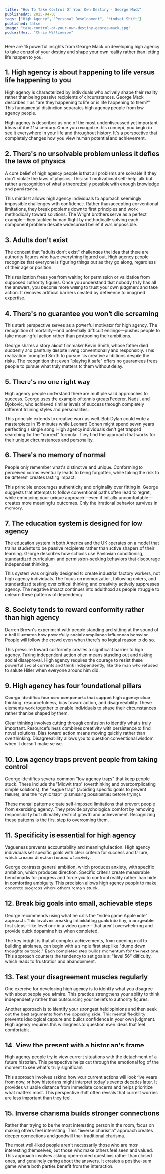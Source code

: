 ```yaml
---
title: "How To Take Control Of Your Own Destiny - George Mack"
publishedAt: 2025-04-01
tags: ["High Agency", "Personal Development", "Mindset Shift"]
published: false
image: "take-control-of-your-own-destiny-george-mack.jpg"
podcastHost: "Chris Williamson"
---
```



<PodcastSummaryPageLayout frontmatter={frontmatter}>

Here are 15 powerful insights from George Mack on developing high agency to take control of your destiny and shape your own reality rather than letting life happen to you.

## 1. High agency is about happening to life versus life happening to you

High agency is characterized by individuals who actively shape their reality rather than being passive recipients of circumstances. George Mack describes it as "are they happening to life or is life happening to them?" This fundamental distinction separates high agency people from low agency people.

High agency is described as one of the most underdiscussed yet important ideas of the 21st century. Once you recognize this concept, you begin to see it everywhere in your life and throughout history. It's a perspective that completely changes how you view human potential and achievement.

## 2. There's no unsolvable problem unless it defies the laws of physics

A core belief of high agency people is that all problems are solvable if they don't violate the laws of physics. This isn't motivational self-help talk but rather a recognition of what's theoretically possible with enough knowledge and persistence.

This mindset allows high agency individuals to approach seemingly impossible challenges with confidence. Rather than accepting conventional limitations, they break problems down to first principles and work methodically toward solutions. The Wright brothers serve as a perfect example—they tackled human flight by methodically solving each component problem despite widespread belief it was impossible.

## 3. Adults don't exist

The concept that "adults don't exist" challenges the idea that there are authority figures who have everything figured out. High agency people recognize that everyone is figuring things out as they go along, regardless of their age or position.

This realization frees you from waiting for permission or validation from supposed authority figures. Once you understand that nobody truly has all the answers, you become more willing to trust your own judgment and take action. It removes artificial barriers created by deference to imagined expertise.

## 4. There's no guarantee you won't die screaming

This stark perspective serves as a powerful motivator for high agency. The recognition of mortality—and potentially difficult endings—pushes people to take meaningful action rather than postponing their ambitions.

George shares a story about filmmaker Kevin Smith, whose father died suddenly and painfully despite living conventionally and responsibly. This realization prompted Smith to pursue his creative ambitions despite the risks. The recognition that even "playing it safe" offers no guarantees frees people to pursue what truly matters to them without delay.

## 5. There's no one right way

High agency people understand there are multiple valid approaches to success. George uses the example of tennis greats Federer, Nadal, and Djokovic, who achieved similar levels of success through completely different training styles and personalities.

This principle extends to creative work as well. Bob Dylan could write a masterpiece in 15 minutes while Leonard Cohen might spend seven years perfecting a single song. High agency individuals don't get trapped searching for the "correct" formula. They find the approach that works for their unique circumstances and personality.

## 6. There's no memory of normal

People only remember what's distinctive and unique. Conforming to perceived norms eventually leads to being forgotten, while taking the risk to be different creates lasting impact.

This principle encourages authenticity and originality over fitting in. George suggests that attempts to follow conventional paths often lead to regret, while embracing your unique approach—even if initially uncomfortable—creates more meaningful outcomes. Only the irrational behavior survives in memory.

## 7. The education system is designed for low agency

The education system in both America and the UK operates on a model that trains students to be passive recipients rather than active shapers of their learning. George describes how schools use Pavlovian conditioning, standardized curriculum, and permission-seeking behaviors that discourage independent thinking.

This system was originally designed to create industrial factory workers, not high agency individuals. The focus on memorization, following orders, and standardized testing over critical thinking and creativity actively suppresses agency. The negative impact continues into adulthood as people struggle to unlearn these patterns of dependency.

## 8. Society tends to reward conformity rather than high agency

Darren Brown's experiment with people standing and sitting at the sound of a bell illustrates how powerfully social compliance influences behavior. People will follow the crowd even when there's no logical reason to do so.

This pressure toward conformity creates a significant barrier to high agency. Taking independent action often means standing out and risking social disapproval. High agency requires the courage to resist these powerful social currents and think independently, like the man who refused to salute Hitler when everyone around him did.

## 9. High agency has four foundational pillars

George identifies four core components that support high agency: clear thinking, resourcefulness, bias toward action, and disagreeability. These elements work together to enable individuals to shape their circumstances rather than be shaped by them.

Clear thinking involves cutting through confusion to identify what's truly important. Resourcefulness combines creativity with persistence to find novel solutions. Bias toward action means moving quickly rather than overthinking. Disagreeability allows you to question conventional wisdom when it doesn't make sense.

## 10. Low agency traps prevent people from taking control

George identifies several common "low agency traps" that keep people stuck. These include the "Midwit trap" (overthinking and overcomplicating simple solutions), the "vague trap" (avoiding specific goals to prevent failure), and the "cynic trap" (dismissing possibilities before trying).

These mental patterns create self-imposed limitations that prevent people from exercising agency. They provide psychological comfort by removing responsibility but ultimately restrict growth and achievement. Recognizing these patterns is the first step to overcoming them.

## 11. Specificity is essential for high agency

Vagueness prevents accountability and meaningful action. High agency individuals set specific goals with clear criteria for success and failure, which creates direction instead of anxiety.

George contrasts general ambition, which produces anxiety, with specific ambition, which produces direction. Specific criteria create measurable benchmarks for progress and force you to confront reality rather than hide in comforting ambiguity. This precision allows high agency people to make concrete progress where others remain stuck.

## 12. Break big goals into small, achievable steps

George recommends using what he calls the "video game Apple note" approach. This involves breaking intimidating goals into tiny, manageable first steps—like level one in a video game—that aren't overwhelming and provide quick dopamine hits when completed.

The key insight is that all complex achievements, from opening mail to building airplanes, can begin with a simple first step like "dump down thoughts on topic." Each completed step builds momentum for the next one. This approach counters the tendency to set goals at "level 56" difficulty, which leads to frustration and abandonment.

## 13. Test your disagreement muscles regularly

One exercise for developing high agency is to identify what you disagree with about people you admire. This practice strengthens your ability to think independently rather than outsourcing your beliefs to authority figures.

Another approach is to identify your strongest held opinions and then seek out the best arguments from the opposing side. This mental flexibility prevents ideological capture and builds confidence in your own judgment. High agency requires this willingness to question even ideas that feel comfortable.

## 14. View the present with a historian's frame

High agency people try to view current situations with the detachment of a future historian. This perspective helps cut through the emotional fog of the moment to see what's truly significant.

This approach involves asking how your current actions will look five years from now, or how historians might interpret today's events decades later. It provides valuable distance from immediate concerns and helps prioritize what matters most. This perspective shift often reveals that current worries are less important than they feel.

## 15. Inverse charisma builds stronger connections

Rather than trying to be the most interesting person in the room, focus on making others feel interesting. This "inverse charisma" approach creates deeper connections and goodwill than traditional charisma.

The most well-liked people aren't necessarily those who are most interesting themselves, but those who make others feel seen and valued. This approach involves asking open-ended questions rather than closed ones, and genuinely caring about the answers. It creates a positive-sum game where both parties benefit from the interaction.

</PodcastSummaryPageLayout>
